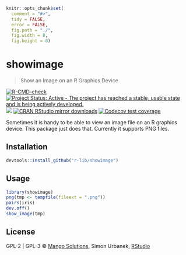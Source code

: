 
```r
knitr::opts_chunk$set(
  comment = "#>",
  tidy = FALSE,
  error = FALSE,
  fig.path = "./",
  fig.width = 8,
  fig.height = 8)
```

# showimage

> Show an Image on an R Graphics Device

<!-- badges: start -->
[![R-CMD-check](https://github.com/r-lib/showimage/actions/workflows/R-CMD-check.yaml/badge.svg)](https://github.com/r-lib/showimage/actions/workflows/R-CMD-check.yaml)
[![Project Status: Active - The project has reached a stable, usable state and is being actively developed.](http://www.repostatus.org/badges/latest/active.svg)](http://www.repostatus.org/#active)
[![](http://www.r-pkg.org/badges/version/showimage)](http://www.r-pkg.org/pkg/showimage)
[![CRAN RStudio mirror downloads](http://cranlogs.r-pkg.org/badges/showimage)](http://www.r-pkg.org/pkg/showimage)
[![Codecov test coverage](https://codecov.io/gh/r-lib/showimage/branch/main/graph/badge.svg)](https://app.codecov.io/gh/r-lib/showimage?branch=main)
<!-- badges: end -->

Sometimes it is handy to be able to view an image file on an
R graphics device. This package just does that. Currently it supports
PNG files.

## Installation

```r
devtools::install_github("r-lib/showimage")
```

## Usage

```r
library(showimage)
png(tmp <- tempfile(fileext = ".png"))
pairs(iris)
dev.off()
show_image(tmp)
```

## License

GPL-2 | GPL-3 © [Mango Solutions](https://github.com/mangothecat),
Simon Urbanek, [RStudio](https://github.com/rstudio)
